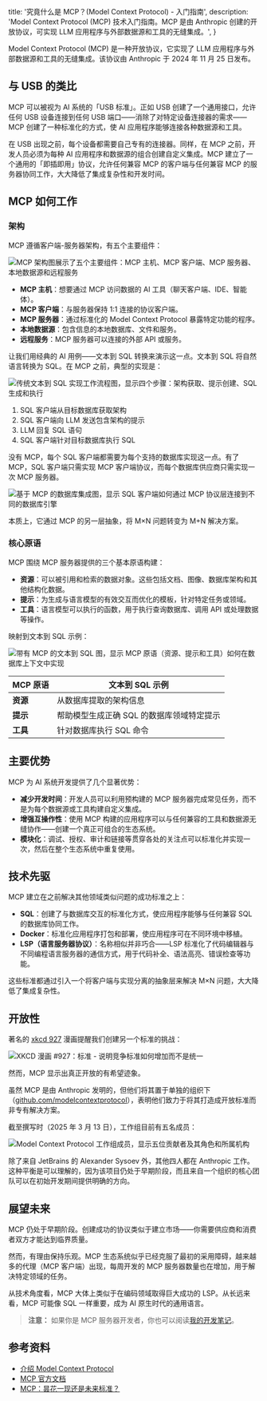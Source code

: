 
  title: '究竟什么是 MCP？(Model Context Protocol) - 入门指南',
  description:
    'Model Context Protocol (MCP) 技术入门指南。MCP 是由 Anthropic 创建的开放协议，可实现 LLM 应用程序与外部数据源和工具的无缝集成。',
}


Model Context Protocol (MCP) 是一种开放协议，它实现了 LLM 应用程序与外部数据源和工具的无缝集成。该协议由 Anthropic 于 2024 年 11 月 25 日发布。

## 与 USB 的类比

MCP 可以被视为 AI 系统的「USB 标准」。正如 USB 创建了一个通用接口，允许任何 USB 设备连接到任何 USB 端口——消除了对特定设备连接器的需求——MCP 创建了一种标准化的方式，使 AI 应用程序能够连接各种数据源和工具。

在 USB 出现之前，每个设备都需要自己专有的连接器。同样，在 MCP 之前，开发人员必须为每种 AI 应用程序和数据源的组合创建自定义集成。MCP 建立了一个通用的「即插即用」协议，允许任何兼容 MCP 的客户端与任何兼容 MCP 的服务器协同工作，大大降低了集成复杂性和开发时间。

## MCP 如何工作

### 架构

MCP 遵循客户端-服务器架构，有五个主要组件：

<Image
  src={mcpArchitecture}
  alt="MCP 架构图展示了五个主要组件：MCP 主机、MCP 客户端、MCP 服务器、本地数据源和远程服务"
/>

- **MCP 主机**：想要通过 MCP 访问数据的 AI 工具（聊天客户端、IDE、智能体）。
- **MCP 客户端**：与服务器保持 1:1 连接的协议客户端。
- **MCP 服务器**：通过标准化的 Model Context Protocol 暴露特定功能的程序。
- **本地数据源**：包含信息的本地数据库、文件和服务。
- **远程服务**：MCP 服务器可以连接的外部 API 或服务。

让我们用经典的 AI 用例——文本到 SQL 转换来演示这一点。文本到 SQL 将自然语言转换为 SQL。在 MCP 之前，典型的实现是：

<Image
  src={textToSqlClassic}
  alt="传统文本到 SQL 实现工作流程图，显示四个步骤：架构获取、提示创建、SQL 生成和执行"
/>

1. SQL 客户端从目标数据库获取架构
2. SQL 客户端向 LLM 发送包含架构的提示
3. LLM 回复 SQL 语句
4. SQL 客户端针对目标数据库执行 SQL

没有 MCP，每个 SQL 客户端都需要为每个支持的数据库实现这一点。有了 MCP，SQL 客户端只需实现 MCP 客户端协议，而每个数据库供应商只需实现一次 MCP 服务器。

<Image
  src={databaseMcp}
  alt="基于 MCP 的数据库集成图，显示 SQL 客户端如何通过 MCP 协议层连接到不同的数据库引擎"
/>

本质上，它通过 MCP 的另一层抽象，将 M×N 问题转变为 M+N 解决方案。

### 核心原语

MCP 围绕 MCP 服务器提供的三个基本原语构建：

- **资源**：可以被引用和检索的数据对象。这些包括文档、图像、数据库架构和其他结构化数据。
- **提示**：为生成与语言模型的有效交互而优化的模板，针对特定任务或领域。
- **工具**：语言模型可以执行的函数，用于执行查询数据库、调用 API 或处理数据等操作。

映射到文本到 SQL 示例：

<Image
  src={textToSqlMcp}
  alt="带有 MCP 的文本到 SQL 图，显示 MCP 原语（资源、提示和工具）如何在数据库上下文中实现"
/>

| MCP 原语 | 文本到 SQL 示例 |
| ------------- | ------------------------------------------------------------------------- |
| **资源** | 从数据库提取的架构信息 |
| **提示** | 帮助模型生成正确 SQL 的数据库领域特定提示 |
| **工具** | 针对数据库执行 SQL 命令 |

## 主要优势

MCP 为 AI 系统开发提供了几个显著优势：

- **减少开发时间**：开发人员可以利用预构建的 MCP 服务器完成常见任务，而不是为每个数据源或工具构建自定义集成。
- **增强互操作性**：使用 MCP 构建的应用程序可以与任何兼容的工具和数据源无缝协作——创建一个真正可组合的生态系统。
- **模块化**：调试、授权、审计和链接等贯穿各处的关注点可以标准化并实现一次，然后在整个生态系统中重复使用。

## 技术先驱

MCP 建立在之前解决其他领域类似问题的成功标准之上：

- **SQL**：创建了与数据库交互的标准化方式，使应用程序能够与任何兼容 SQL 的数据库协同工作。
- **Docker**：标准化应用程序打包和部署，使应用程序可在不同环境中移植。
- **LSP（语言服务器协议）**：名称相似并非巧合——LSP 标准化了代码编辑器与不同编程语言服务器的通信方式，用于代码补全、语法高亮、错误检查等功能。

这些标准都通过引入一个将客户端与实现分离的抽象层来解决 M×N 问题，大大降低了集成复杂性。

## 开放性

著名的 [xkcd 927](https://xkcd.com/927/) 漫画提醒我们创建另一个标准的挑战：

<Image
  src={xkcdStandards}
  alt="XKCD 漫画 #927：标准 - 说明竞争标准如何增加而不是统一"
/>

然而，MCP 显示出真正开放的有希望迹象。

虽然 MCP 是由 Anthropic 发明的，但他们将其置于单独的组织下（[github.com/modelcontextprotocol](https://github.com/modelcontextprotocol)），表明他们致力于将其打造成开放标准而非专有解决方案。

截至撰写时（2025 年 3 月 13 日），工作组目前有五名成员：

<Image
  src={mcpMembers}
  alt="Model Context Protocol 工作组成员，显示五位贡献者及其角色和所属机构"
/>

除了来自 JetBrains 的 Alexander Sysoev 外，其他四人都在 Anthropic 工作。这种平衡是可以理解的，因为该项目仍处于早期阶段，而且来自一个组织的核心团队可以在初始开发期间提供明确的方向。

## 展望未来

MCP 仍处于早期阶段。创建成功的协议类似于建立市场——你需要供应商和消费者双方才能达到临界质量。

然而，有理由保持乐观。MCP 生态系统似乎已经克服了最初的采用障碍，越来越多的代理（MCP 客户端）出现，每周开发的 MCP 服务器数量也在增加，用于解决特定领域的任务。

从技术角度看，MCP 大体上类似于在编码领域取得巨大成功的 LSP。从长远来看，MCP 可能像 SQL 一样重要，成为 AI 原生时代的通用语言。

> **注意：** 如果你是 MCP 服务器开发者，你也可以阅读[我的开发笔记](/articles/notes-on-implementing-mcp-server)。

## 参考资料

- [介绍 Model Context Protocol](https://www.anthropic.com/news/model-context-protocol)
- [MCP 官方文档](https://modelcontextprotocol.io/introduction)
- [MCP：昙花一现还是未来标准？](https://blog.langchain.dev/mcp-fad-or-fixture/)
